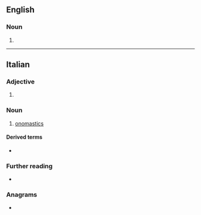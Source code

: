{{also|onomástica}}
==English==

===Noun===
{{head|en|noun form}}

# {{plural of|en|onomasticon}}

----

==Italian==

===Adjective===
{{head|it|adjective form}}

# {{feminine singular of|it|onomastico}}

===Noun===
{{it-noun|f}}

# [[onomastics]]

====Derived terms====
* {{l|it|coronomastica}}

===Further reading===
* {{R:it:Olivetti}}

===Anagrams===
* {{anagrams|it|a=aacimnoost|anatocismo|monacatosi}}